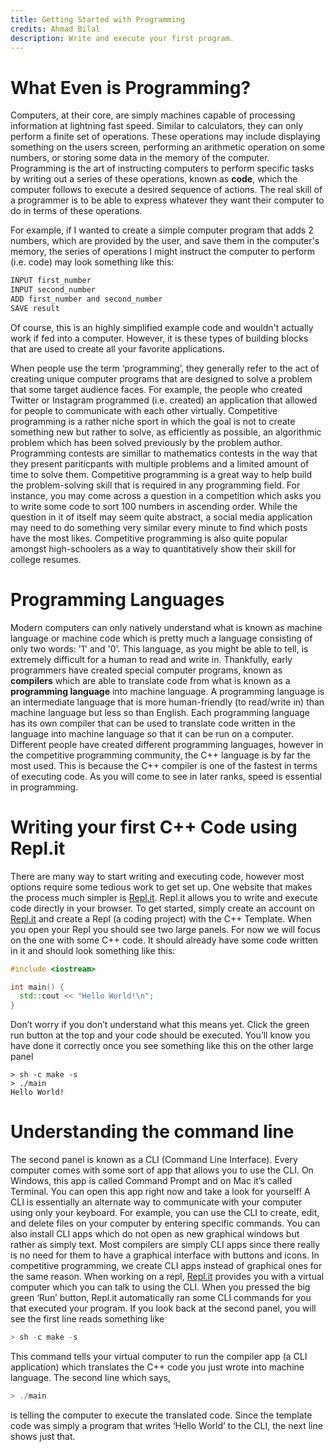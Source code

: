 ```yaml
---
title: Getting Started with Programming
credits: Ahmad Bilal
description: Write and execute your first program.
---
```


# What Even is Programming?

Computers, at their core, are simply machines capable of processing information at lightning fast speed. Similar to calculators, they can only perform a finite set of operations. These operations may include displaying something on the users screen, performing an arithmetic operation on some numbers, or storing some data in the memory of the computer. Programming is the art of instructing computers to perform specific tasks by writing out a series of these operations, known as **code**, which the computer follows to execute a desired sequence of actions. The real skill of a programmer is to be able to express whatever they want their computer to do in terms of these operations.

For example, if I wanted to create a simple computer program that adds 2 numbers, which are provided by the user, and save them in the computer's memory, the series of operations I might instruct the computer to perform (i.e. code) may look something like this:

```jsx
INPUT first_number
INPUT second_number
ADD first_number and second_number
SAVE result
```

Of course, this is an highly simplified example code and wouldn't actually work if fed into a computer. However, it is these types of building blocks that are used to create all your favorite applications.

When people use the term ‘programming’, they generally refer to the act of creating unique computer programs that are designed to solve a problem that some target audience faces. For example, the people who created Twitter or Instagram programmed (i.e. created) an application that allowed for people to communicate with each other virtually. Competitive programming is a rather niche sport in which the goal is not to create something new but rather to solve, as efficiently as possible, an algorithmic problem which has been solved previously by the problem author. Programming contests are simillar to mathematics contests in the way that they present pariticpants with multiple problems and a limited amount of time to solve them. Competitive programming is a great way to help build the problem-solving skill that is required in any programming field. For instance, you may come across a question in a competition which asks you to write some code to sort 100 numbers in ascending order. While the question in it of itself may seem quite abstract, a social media application may need to do something very similar every minute to find which posts have the most likes. Competitive programming is also quite popular amongst high-schoolers as a way to quantitatively show their skill for college resumes. 

# Programming Languages

Modern computers can only natively understand what is known as machine language or machine code which is pretty much a language consisting of only two words: '1' and '0'. This language, as you might be able to tell, is extremely difficult for a human to read and write in. Thankfully, early programmers have created special computer programs, known as **compilers** which are able to translate code from what is known as a **programming language** into machine language. A programming language is an intermediate language that is more human-friendly (to read/write in) than machine language but less so than English. Each programming language has its own compiler that can be used to translate code written in the language into machine language so that it can be run on a computer. Different people have created different programming languages, however in the competitive programming community, the C++ language is by far the most used. This is because the C++ compiler is one of the fastest in terms of executing code. As you will come to see in later ranks, speed is essential in programming. 

# Writing your first C++ Code using Repl.it

There are many way to start writing and executing code, however most options require some tedious work to get set up. One website that makes the process much simpler is [Repl.it](http://repl.it/). Repl.it allows you to write and execute code directly in your browser. To get started, simply create an account on [Repl.it](http://repl.it/) and create a Repl (a coding project) with the C++ Template. When you open your Repl you should see two large panels. For now we will focus on the one with some C++ code. It should already have some code written in it and should look something like this:

```cpp
#include <iostream>

int main() {
  std::cout << "Hello World!\n";
}
```

Don’t worry if you don’t understand what this means yet. Click the green run button at the top and your code should be executed. You’ll know you have done it correctly once you see something like this on the other large panel

```Terminal
> sh -c make -s
> ./main
Hello World!
```

# Understanding the command line

The second panel is known as a CLI (Command Line Interface). Every computer comes with some sort of app that allows you to use the CLI. On Windows, this app is called Command Prompt and on Mac it’s called Terminal. You can open this app right now and take a look for yourself! A CLI is essentially an alternate way to communicate with your computer using only your keyboard. For example, you can use the CLI to create, edit, and delete files on your computer by entering specific commands. You can also install CLI apps which do not open as new graphical windows but rather as simply text. Most compilers are simply CLI apps since there really is no need for them to have a graphical interface with buttons and icons. In competitive programming, we create CLI apps instead of graphical ones for the same reason. When working on a repl, [Repl.it](http://Repl.it) provides you with a virtual computer which you can talk to using the CLI. When you pressed the big green ‘Run’ button, Repl.it automatically ran some CLI commands for you that executed your program. If you look back at the second panel, you will see the first line reads something like

```jsx
> sh -c make -s
```

This command tells your virtual computer to run the compiler app (a CLI application) which translates the C++ code you just wrote into machine language. The second line which says,

```jsx
> ./main
```

is telling the computer to execute the translated code. Since the template code was simply a program that writes ‘Hello World’ to the CLI, the next line shows just that.
